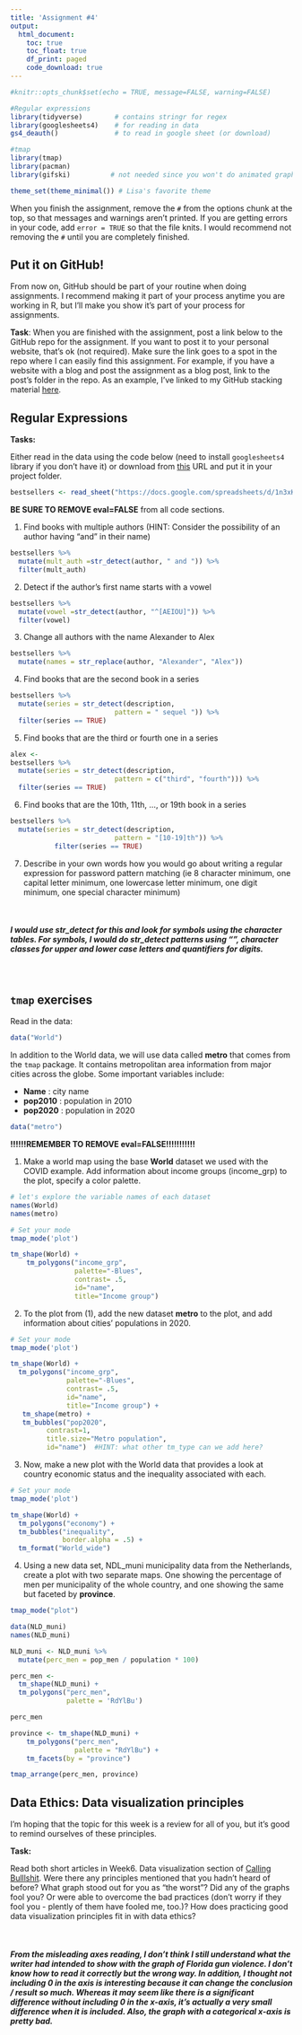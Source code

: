 ```yaml
---
title: 'Assignment #4'
output: 
  html_document:
    toc: true
    toc_float: true
    df_print: paged
    code_download: true
---
```


```r
#knitr::opts_chunk$set(echo = TRUE, message=FALSE, warning=FALSE)
```

```r
#Regular expressions
library(tidyverse)        # contains stringr for regex
library(googlesheets4)    # for reading in data
gs4_deauth()              # to read in google sheet (or download)

#tmap
library(tmap)
library(pacman)
library(gifski)          # not needed since you won't do animated graphs

theme_set(theme_minimal()) # Lisa's favorite theme
```

When you finish the assignment, remove the `#` from the options chunk at the top, so that messages and warnings aren't printed. If you are getting errors in your code, add `error = TRUE` so that the file knits. I would recommend not removing the `#` until you are completely finished.

## Put it on GitHub!        

From now on, GitHub should be part of your routine when doing assignments. I recommend making it part of your process anytime you are working in R, but I'll make you show it's part of your process for assignments.

**Task**: When you are finished with the assignment, post a link below to the GitHub repo for the assignment. If you want to post it to your personal website, that's ok (not required). Make sure the link goes to a spot in the repo where I can easily find this assignment. For example, if you have a website with a blog and post the assignment as a blog post, link to the post's folder in the repo. As an example, I've linked to my GitHub stacking material [here](https://github.com/llendway/ads_website/tree/master/_posts/2021-03-22-stacking).

## Regular Expressions

**Tasks:**

Either read in the data using the code below (need to install `googlesheets4` library if you don't have it) or download from [this](
https://drive.google.com/file/d/12oqEt11miNGL_MtIcU75jx84pz6VEq_w/view?usp=sharing) URL and put it in your project folder.

```r
bestsellers <- read_sheet("https://docs.google.com/spreadsheets/d/1n3xKHK4-t5S73LgxOJVJWT5fMYjLj7kqmYl1LHkpk80/edit?usp=sharing")
```

**BE SURE TO REMOVE eval=FALSE** from all code sections.

1. Find books with multiple authors (HINT: Consider the possibility of an author having “and” in their name)

```r
bestsellers %>% 
  mutate(mult_auth =str_detect(author, " and ")) %>% 
  filter(mult_auth)
```

2. Detect if the author’s first name starts with a vowel

```r
bestsellers %>% 
  mutate(vowel =str_detect(author, "^[AEIOU]")) %>% 
  filter(vowel)
```

3. Change all authors with the name Alexander to Alex

```r
bestsellers %>% 
  mutate(names = str_replace(author, "Alexander", "Alex"))
```

4. Find books that are the second book in a series

```r
bestsellers %>%
  mutate(series = str_detect(description, 
                          pattern = " sequel ")) %>%
  filter(series == TRUE)
```

5. Find books that are the third or fourth one in a series

```r
alex <-
bestsellers %>%
  mutate(series = str_detect(description, 
                          pattern = c("third", "fourth"))) %>%
  filter(series == TRUE) 
```

6. Find books that are the 10th, 11th, ..., or 19th book in a series

```r
bestsellers %>%
  mutate(series = str_detect(description, 
                          pattern = "[10-19]th")) %>%
           filter(series == TRUE)
```


7. Describe in your own words how you would go about writing a regular expression for password pattern matching (ie 8 character minimum, one capital letter minimum, one lowercase letter minimum, one digit minimum, one special character minimum)

<br> 

##### I would use str_detect for this and look for symbols using the character tables. For symbols, I would do str_detect patterns using “\W”, character classes for upper and lower case letters and quantifiers for digits. 

<br> 


## `tmap` exercises

Read in the data:

```r
data("World")
```


In addition to the World data, we will use data called **metro** that comes from the `tmap` package. It contains metropolitan area information from major cities across the globe. Some important variables include:

* **Name** : city name
* **pop2010** : population in 2010
* **pop2020** : population in 2020


```r
data("metro")
```


**!!!!!!REMEMBER TO REMOVE eval=FALSE!!!!!!!!!!!**

1. Make a world map using the base **World** dataset we used with the COVID example. Add information about income groups (income_grp) to the plot, specify a color palette.


```r
# let's explore the variable names of each dataset
names(World)
names(metro)
```


```r
# Set your mode
tmap_mode('plot')

tm_shape(World) +
    tm_polygons("income_grp", 
                palette="-Blues", 
                contrast= .5, 
                id="name", 
                title="Income group")
```



2. To the plot from (1), add the new dataset **metro** to the plot, and add information about cities' populations in 2020.

```r
# Set your mode
tmap_mode('plot')

tm_shape(World) +
  tm_polygons("income_grp", 
              palette="-Blues", 
              contrast= .5, 
              id="name",
              title="Income group") +
   tm_shape(metro) +
   tm_bubbles("pop2020", 
         contrast=1, 
         title.size="Metro population", 
         id="name")  #HINT: what other tm_type can we add here?
```





3. Now, make a new plot with the World data that provides a look at country economic status and the inequality associated with each. 

```r
# Set your mode
tmap_mode('plot')

tm_shape(World) +
  tm_polygons("economy") +
  tm_bubbles("inequality", 
             border.alpha = .5) +
  tm_format("World_wide") 
```




4. Using a new data set, NDL_muni municipality data from the Netherlands, create a plot with two separate maps.  One showing the percentage of men per municipality of the whole country, and one showing the same but faceted by **province**.


```r
tmap_mode("plot")

data(NLD_muni)
names(NLD_muni)

NLD_muni <- NLD_muni %>% 
  mutate(perc_men = pop_men / population * 100)

perc_men <- 
  tm_shape(NLD_muni) + 
  tm_polygons("perc_men", 
              palette = 'RdYlBu')

perc_men

province <- tm_shape(NLD_muni) +
    tm_polygons("perc_men", 
                palette = "RdYlBu") +
    tm_facets(by = "province")

tmap_arrange(perc_men, province)
```


## Data Ethics: Data visualization principles

I'm hoping that the topic for this week is a review for all of you, but it's good to remind ourselves of these principles.  

**Task:**

Read both short articles in Week6. Data visualization section of [Calling Bulllshit](https://www.callingbullshit.org/syllabus.html#Visual). Were there any principles mentioned that you hadn't heard of before? What graph stood out for you as "the worst"? Did any of the graphs fool you? Or were able to overcome the bad practices (don't worry if they fool you - plently of them have fooled me, too.)? How does practicing good data visualization principles fit in with data ethics?

<br> 

##### From the misleading axes reading, I don't think I still understand what the writer had intended to show with the graph of Florida gun violence. I don't know how to read it correctly but the wrong way. In addition, I thought not including 0 in the axis is interesting because it can change the conclusion / result so much. Whereas it may seem like there is a significant difference without including 0 in the x-axis, it's actually a very small difference when it is included. Also, the graph with a categorical x-axis is pretty bad. 
